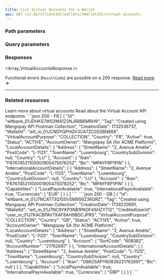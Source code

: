 ```yaml
---
title: List Virtual Accounts for a Wallet
api: GET /v2.01/{ClientId}/wallets/{WalletId}/virtual-accounts
---
```






### Path parameters

<WalletId />

### Query parameters

<Page />
<Per_page />
<Sort />

### Responses

<AccordionGroup>

<Accordion title="200">

<Array_VirtualAccountsResponse />

</Accordion>

</AccordionGroup>

Functional errors (`ResultCode`) are possible on a 200 response. <a href="/guides/payment-methods/banking/virtual-account#errors">Read more</a> **&rarr;**

---

### Related resources

<CardGroup cols={2}>
<Card
  title="Guide"
  href="/guides/payment-methods/banking/virtual-account"
>
Learn more about virtual accounts
</Card>
<Card
  title="Virtual Account object"
  href="/api-reference/virtual-accounts/virtual-account-object"
>
Read about the Virtual Account API endpoints
</Card>
</CardGroup>

<ResponseExample>
````json 200 - FR
[
    {
        "Id": "wltbank_01JDHKS7W02M4122NJR8B6MRH9",
        "Tag": "Created using Mangopay API Postman Collection",
        "CreationDate": 1732536737,
        "WalletId": "wlt_m_01JCNDYQPHQV3CA7ZC0SSBN668",
        "VirtualAccountPurpose": "COLLECTION",
        "Country": "FR",
        "Active": true,
        "Status": "ACTIVE",
        "AccountOwner": "Mangopay SA (for ACME Platform)",
        "LocalAccountDetails": {
            "Address": {
                "StreetName": "2, Avenue Amélie",
                "PostCode": "L-1125",
                "TownName": "Luxembourg",
                "CountrySubDivision": null,
                "Country": "LU"
            },
            "Account": {
                "Iban": "FR7674521100001905475078252",
                "Bic": "MPAYFRP1PIN"
            }
        },
        "InternationalAccountDetails": [
            {
                "Address": {
                    "StreetName": "2, Avenue Amélie",
                    "PostCode": "L-1125",
                    "TownName": "Luxembourg",
                    "CountrySubDivision": null,
                    "Country": "LU"
                },
                "Account": {
                    "Iban": "FR7674521100001905475078252",
                    "Bic": "MPAYFRP1PIN"
                }
            }
        ],
        "Capabilities": {
            "LocalPayinAvailable": true,
            "InternationalPayinAvailable": true,
            "Currencies": [
                "EUR"
            ]
        }
    }
]
````
````json 200 - GB
[
    {
        "Id": "wltbank_m_01J7NCAT73Q15SVSM9S6Z36GRZ",
        "Tag": "Created using Mangopay API Postman Collection",
        "CreationDate": 1726220691,
        "WalletId": "wlt_m_01J7NC9YKP3NB1PADF4SHZY712",
        "CreditedUserId": "user_m_01J7KACBPAV7XAF8AH9BDCJPRS",
        "VirtualAccountPurpose": "COLLECTION",
        "Country": "GB",
        "Status": "ACTIVE",
        "Active": true,
        "AccountOwner": "Mangopay SA (for ACME Platform)",
        "LocalAccountDetails": {
            "Address": {
                "StreetName": "2, Avenue Amélie",
                "PostCode": "L-1125",
                "TownName": "Luxembourg",
                "CountrySubDivision": null,
                "Country": "Luxembourg"
            },
            "Account": {
                "SortCode": "608382",
                "AccountNumber": "21762697"
            }
        },
        "InternationalAccountDetails": [
            {
                "Address": {
                    "StreetName": "2, Avenue Amélie",
                    "PostCode": "L-1125",
                    "TownName": "Luxembourg",
                    "CountrySubDivision": null,
                    "Country": "Luxembourg"
                },
                "Account": {
                    "Iban": "GB62SAPY60838221762697",
                    "Bic": null
                }
            }
        ],
        "Capabilities": {
            "LocalPayinAvailable": true,
            "InternationalPayinAvailable": true,
            "Currencies": [
                "GBP"
            ]
        }
    }
]
````
</ResponseExample>

<RequestExample>
<RestGetNoBody />
<PhpListWalletVirtualAccounts />
<NodeListWalletVirtualAccounts />
<RubyListWalletVirtualAccounts />
</RequestExample>